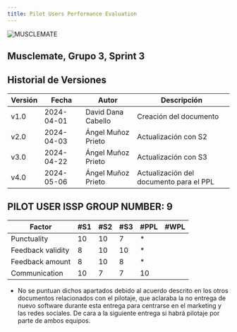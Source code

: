 ```yaml
---
title: Pilot Users Performance Evaluation
---
```

![MUSCLEMATE](logo.png)

## Musclemate, Grupo 3, Sprint 3
##  Historial de Versiones
| Versión | Fecha       | Autor      | Descripción                            |
|---------|-------------|------------|----------------------------------------|
| v1.0    | 2024-04-01  | David Dana Cabello   | Creación del documento                 |
| v2.0    | 2024-04-03  | Ángel Muñoz Prieto | Actualización con S2           |
| v3.0    | 2024-04-22  | Ángel Muñoz Prieto | Actualización con S3           |
| v4.0    | 2024-05-06 | Ángel Muñoz Prieto    |Actualización del documento para el PPL|


## PILOT USER ISSP GROUP NUMBER: 9

| Factor            | #S1 | #S2 | #S3 | #PPL | #WPL |
|-------------------|-----|-----|-----|------|------|
| Punctuality       | 10  |  10 |    7|     *|      |
| Feedback validity | 8   |  10 |   10|     *|      |
| Feedback amount   | 8   |  10 |    8|     *|      |
| Communication     | 10  |   7 |    7|    10|      |

* No se puntuan dichos apartados debido al acuerdo descrito en los otros documentos relacionados con el pilotaje, que aclaraba la no entrega de nuevo software 
durante esta entrega para centrarse en el marketing y las redes sociales. De cara a la siguiente entrega si habrá pilotaje por parte de ambos equipos.